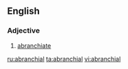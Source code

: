 ==English==

===Adjective===
{{en-adj|-}}

# {{zoology}} [[abranchiate]]

[[ru:abranchial]]
[[ta:abranchial]]
[[vi:abranchial]]